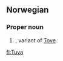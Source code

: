 ==Norwegian==

===Proper noun===
{{infl|no|proper noun}}

# {{given name|female|lang=no}}, variant of [[Tove]].

[[fi:Tuva]]